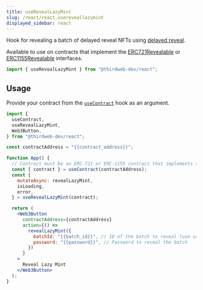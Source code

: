 ```yaml
---
title: useRevealLazyMint
slug: /react/react.usereveallazymint
displayed_sidebar: react
---
```


Hook for revealing a batch of delayed reveal NFTs using [delayed reveal](https://portal.thirdweb.com/sdk/advanced-features/delayed-reveal).

Available to use on contracts that implement the
[ERC721Revealable](https://portal.thirdweb.com/contractkit/interfaces/erc721revealable)
or [ERC1155Revealable](https://portal.thirdweb.com/contractkit/interfaces/erc1155revealable)
interfaces.

```jsx
import { useRevealLazyMint } from "@thirdweb-dev/react";
```

## Usage

Provide your contract from the [`useContract`](react/hooks/usecontract) hook as an argument.

```jsx
import {
  useContract,
  useRevealLazyMint,
  Web3Button,
} from "@thirdweb-dev/react";

const contractAddress = "{{contract_address}}";

function App() {
  // Contract must be an ERC-721 or ERC-1155 contract that implements the ERC721Revealable or ERC1155Revealable interface
  const { contract } = useContract(contractAddress);
  const {
    mutateAsync: revealLazyMint,
    isLoading,
    error,
  } = useRevealLazyMint(contract);

  return (
    <Web3Button
      contractAddress={contractAddress}
      action={() =>
        revealLazyMint({
          batchId: "{{batch_id}}", // ID of the batch to reveal (use useBatchesToReveal to get the batch IDs)
          password: "{{password}}", // Password to reveal the batch
        })
      }
    >
      Reveal Lazy Mint
    </Web3Button>
  );
}
```
